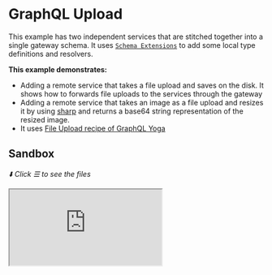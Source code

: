 # GraphQL Upload

This example has two independent services that are stitched together into a single gateway schema.
It uses [`Schema Extensions`](/docs/approaches/schema-extensions) to add some local type definitions
and resolvers.

**This example demonstrates:**

- Adding a remote service that takes a file upload and saves on the disk. It shows how to forwards
  file uploads to the services through the gateway
- Adding a remote service that takes an image as a file upload and resizes it by using
  [sharp](https://www.npmjs.com/package/sharp) and returns a base64 string representation of the
  resized image.
- It uses
  [File Upload recipe of GraphQL Yoga](https://the-guild.dev/graphql/yoga-server/docs/features/file-uploads)

## Sandbox

_⬇️ Click ☰ to see the files_

<iframe
  src="https://codesandbox.io/embed/github/ardatan/schema-stitching/tree/master/examples/graphql-upload?codemirror=1&fontsize=14&initialpath=/graphql&file=/src/gateway.ts&theme=dark"
  className="mt-6 w-full h-[500px] rounded-md"
  title="graphql-upload"
  allow="geolocation; microphone; camera; midi; vr; accelerometer; gyroscope; payment; ambient-light-sensor; encrypted-media; usb"
  sandbox="allow-forms allow-modals allow-popups allow-presentation allow-same-origin allow-scripts"
/>

> You can also see the project on GitHub
> [here](https://github.com/ardatan/schema-stitching/tree/master/examples/graphql-upload).

The following services are available for interactive queries:

- **Stitched gateway:** listening on 4000/graphql
- Upload Files subservice\_: listening on 4001/graphql
- Resize Images subservice\_: listening on 4002/graphql

## Summary

Visit the stitched gateway and try running the following query:

```graphql
query {
  readFile(name: "yoga.png") {
    name
    type
    resizedBase64(width: 720, height: 405)
  }
}
```

In this example query, `readFile` of **Upload Files** subservice is called to read the file from the
disk and `resizedBase64` of **Resize Images** subservice is called to resize the image. In our
additional resolver we take `base64` representation of the file from the **Upload Files** subservice
and pass it to the **Resize Images** subservice like below;

> Created `file` object is passed to **Resize Images** as a file upload under the hood;

```ts
    resolvers: {
      FileEntry: {
        resizedBase64: {
          // We ask required fields to create a `File` instance
          selectionSet: `{ name type base64 }`,
          resolve(
            { name, type, base64 }: { name: string; type: string; base64: string },
            { width, height },
            context,
            info
          ) {
            if (!type.startsWith('image/')) {
                throw new GraphQLError('File is not an image');
            }
            const buffer = Buffer.from(base64, 'base64');
            const file = new File([buffer], name, { type });
            return delegateToSchema({
              schema: resizeImagesSubschema,
              fieldName: 'resizeImage',
              args: {
                file,
                width,
                height,
              },
              context,
              info,
            });
          },
        },
      },
    },
```

## Upload a File from the gateway

Run the following command from the terminal to upload the file `file.txt`. To learn more, visit
[graphql-multipart-request-spec](https://github.com/jaydenseric/graphql-multipart-request-spec)

```bash
curl localhost:4000/graphql \
  -F operations='{ "query": "mutation($file: File!) { uploadFile(input: $file) { name type text } }", "variables": { "file": null } }' \
  -F map='{ "0": ["variables.file"] }' \
  -F 0=@graphql-upload/file.txt

# output
# {"data":{"uploadFile":{"filename":"file.txt","mimetype":"text/plain","text":"test file but not image\n"}}}
```
